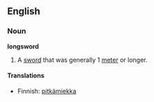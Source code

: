 ==English==

===Noun===
'''longsword'''

#A [[sword]] that was generally 1 [[meter]] or longer.

====Translations====
*Finnish: [[pitkämiekka]]
